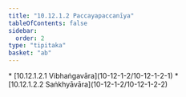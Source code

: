```yaml
---
title: "10.12.1.2 Paccayapaccanīya"
tableOfContents: false
sidebar:
  order: 2
type: "tipitaka"
basket: "ab"
---
```



<DynamicBreadcrumb />



<TableOfContents>
* [10.12.1.2.1 Vibhaṅgavāra](10-12-1-2/10-12-1-2-1)
* [10.12.1.2.2 Saṅkhyāvāra](10-12-1-2/10-12-1-2-2)
</TableOfContents>